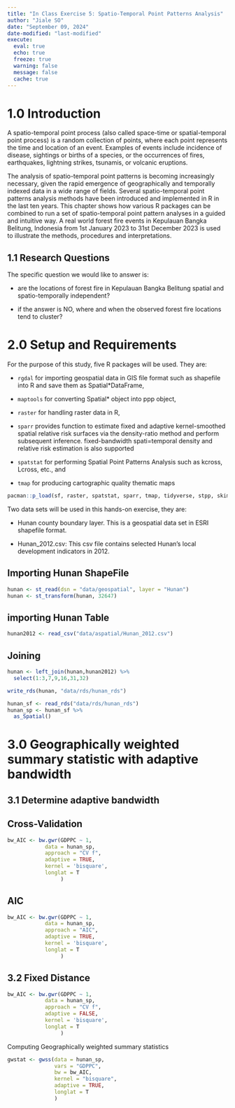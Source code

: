 ```yaml
---
title: "In Class Exercise 5: Spatio-Temporal Point Patterns Analysis"
author: "Jiale SO"
date: "September 09, 2024"
date-modified: "last-modified"
execute: 
  eval: true  
  echo: true
  freeze: true
  warning: false
  message: false
  cache: true
---
```


# 1.0 Introduction

A spatio-temporal point process (also called space-time or spatial-temporal point process) is a random collection of points, where each point represents the time and location of an event. Examples of events include incidence of disease, sightings or births of a species, or the occurrences of fires, earthquakes, lightning strikes, tsunamis, or volcanic eruptions.

The analysis of spatio-temporal point patterns is becoming increasingly necessary, given the rapid emergence of geographically and temporally indexed data in a wide range of fields. Several spatio-temporal point patterns analysis methods have been introduced and implemented in R in the last ten years. This chapter shows how various R packages can be combined to run a set of spatio-temporal point pattern analyses in a guided and intuitive way. A real world forest fire events in Kepulauan Bangka Belitung, Indonesia from 1st January 2023 to 31st December 2023 is used to illustrate the methods, procedures and interpretations.

## 1.1 Research Questions

The specific question we would like to answer is:

-   are the locations of forest fire in Kepulauan Bangka Belitung spatial and spatio-temporally independent?

-   if the answer is NO, where and when the observed forest fire locations tend to cluster?

# 2.0 Setup and Requirements

For the purpose of this study, five R packages will be used. They are:

-   `rgdal` for importing geospatial data in GIS file format such as shapefile into R and save them as Spatial\*DataFrame,

-   `maptools` for converting Spatial\* object into ppp object,

-   `raster` for handling raster data in R,

-   `sparr` provides function to estimate fixed and adaptive kernel-smoothed spatial relative risk surfaces via the density-ratio method and perform subsequent inference. fixed-bandwidth spati=temporal density and relative risk estimation is also supported

-   `spatstat` for performing Spatial Point Patterns Analysis such as kcross, Lcross, etc., and

-   `tmap` for producing cartographic quality thematic maps

```r
pacman::p_load(sf, raster, spatstat, sparr, tmap, tidyverse, stpp, skimr, GWmodel)
```

Two data sets will be used in this hands-on exercise, they are:

-   Hunan county boundary layer. This is a geospatial data set in ESRI shapefile format.

-   Hunan_2012.csv: This csv file contains selected Hunan’s local development indicators in 2012.

::: panel-tabset
## Importing Hunan ShapeFile

```r
hunan <- st_read(dsn = "data/geospatial", layer = "Hunan")
hunan <- st_transform(hunan, 32647)

```

## importing Hunan Table

```r
hunan2012 <- read_csv("data/aspatial/Hunan_2012.csv")
```

## Joining

```r
hunan <- left_join(hunan,hunan2012) %>%
  select(1:3,7,9,16,31,32)
```
:::

```r
write_rds(hunan, "data/rds/hunan_rds")
```

```r
hunan_sf <- read_rds("data/rds/hunan_rds")
hunan_sp <- hunan_sf %>%
  as_Spatial()

```

# 3.0 Geographically weighted summary statistic with adaptive bandwidth

## 3.1 Determine adaptive bandwidth

::: panel-tabset
## Cross-Validation

```r
bw_AIC <- bw.gwr(GDPPC ~ 1,
            data = hunan_sp,
            approach = "CV f",
            adaptive = TRUE,
            kernel = 'bisquare',
            longlat = T
                 )
```

## AIC

```r
bw_AIC <- bw.gwr(GDPPC ~ 1,
            data = hunan_sp,
            approach = "AIC",
            adaptive = TRUE,
            kernel = 'bisquare',
            longlat = T
                 )
```
:::

## 3.2 Fixed Distance

```r
bw_AIC <- bw.gwr(GDPPC ~ 1,
            data = hunan_sp,
            approach = "CV f",
            adaptive = FALSE,
            kernel = 'bisquare',
            longlat = T
                 )
```

Computing Geographically weighted summary statistics

```r
gwstat <- gwss(data = hunan_sp,
               vars = "GDPPC",
               bw = bw_AIC,
               kernel = "bisquare",
               adaptive = TRUE,
               longlat = T
               )

```
